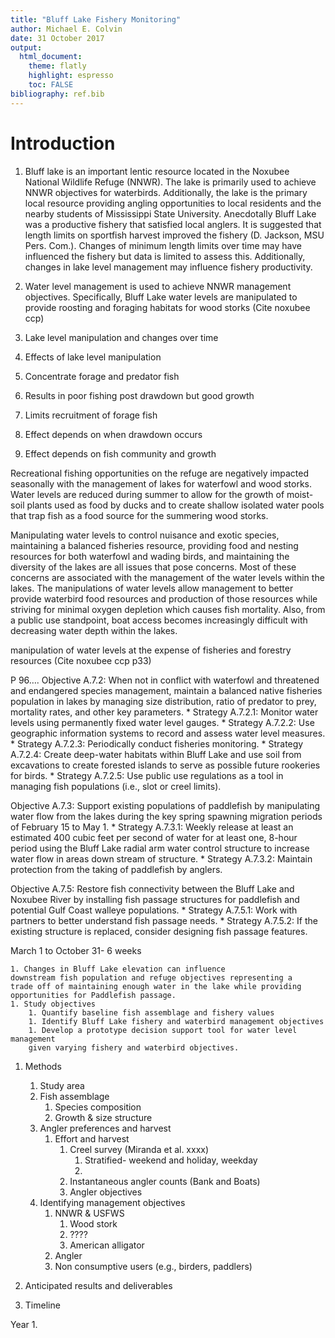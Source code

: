 ```yaml
---
title: "Bluff Lake Fishery Monitoring"
author: Michael E. Colvin
date: 31 October 2017
output:
  html_document:
    theme: flatly
    highlight: espresso
    toc: FALSE
bibliography: ref.bib
---
```


<!--
rmarkdown::render("index.Rmd")
-->

# Introduction

1. Bluff lake is an important lentic resource located in the Noxubee National Wildlife Refuge (NNWR). The lake is primarily used to achieve NNWR objectives for waterbirds. Additionally, the lake is the primary local resource providing angling opportunities to local residents and the nearby students of Mississippi State University. Anecdotally Bluff Lake was a productive fishery that satisfied local anglers. It is suggested that length limits on sportfish harvest improved the fishery (D. Jackson, MSU Pers. Com.). Changes of minimum length limits over time may have influenced the fishery but data is limited to assess this. Additionally, changes in lake level management may influence fishery productivity. 


2. Water level management is used to achieve NNWR management objectives.
Specifically, Bluff Lake water levels are manipulated to provide roosting and
foraging habitats for wood storks (Cite noxubee ccp)

 
1. Lake level manipulation and changes over time
1. Effects of lake level manipulation
1. Concentrate forage and predator fish
1. Results in poor fishing post drawdown but good growth
1. Limits recruitment of forage fish
1. Effect depends on when drawdown occurs
1. Effect depends on fish community and growth

Recreational fishing opportunities on the refuge are negatively 
impacted seasonally with the management of lakes for waterfowl and wood 
storks. Water levels are reduced during summer to allow for the growth 
of moist-soil plants used as food by ducks and to create shallow 
isolated water pools that trap fish as a food source for the summering 
wood storks. 


Manipulating water levels to control nuisance and exotic species, 
maintaining a balanced fisheries resource, providing food and nesting 
resources for both waterfowl and wading birds, and maintaining the 
diversity of the lakes are all issues that pose concerns. Most of these 
concerns are associated with the management of the water levels within 
the lakes. The manipulations of water levels allow management to better 
provide waterbird food resources and production of those resources while 
striving for minimal oxygen depletion which causes fish mortality. Also, 
from a public use standpoint, boat access becomes increasingly difficult 
with decreasing water depth within the lakes. 


manipulation of water levels at the expense of fisheries and forestry 
resources (Cite noxubee ccp p33) 


 P 96....
Objective A.7.2: When not in conflict with waterfowl and threatened and endangered species management, maintain a balanced native fisheries population in lakes by managing size distribution, ratio of predator to prey, mortality rates, and other key parameters.
* Strategy A.7.2.1: Monitor water levels using permanently fixed water level gauges.
* Strategy A.7.2.2: Use geographic information systems to record and assess water level measures.
* Strategy A.7.2.3: Periodically conduct fisheries monitoring.
* Strategy A.7.2.4: Create deep-water habitats within Bluff Lake and use soil from excavations to create forested islands to serve as possible future rookeries for birds.
* Strategy A.7.2.5: Use public use regulations as a tool in managing fish populations (i.e., slot or creel limits).

Objective A.7.3: Support existing populations of paddlefish by manipulating water flow from the lakes during the key spring spawning migration periods of February 15 to
May 1.
* Strategy A.7.3.1: Weekly release at least an estimated 400 cubic feet per second of water for at least one, 8-hour period using the Bluff Lake radial arm water control structure to increase water flow in areas down stream of structure.
* Strategy A.7.3.2: Maintain protection from the taking of paddlefish by anglers.

Objective A.7.5: Restore fish connectivity between the Bluff Lake and Noxubee River by installing fish passage structures for paddlefish and potential Gulf Coast walleye populations.
* Strategy A.7.5.1: Work with partners to better understand fish passage needs.
* Strategy A.7.5.2: If the existing structure is replaced, consider designing fish passage features.

March 1 to October 31- 6 weeks

    1. Changes in Bluff Lake elevation can influence
    downstream fish population and refuge objectives representing a 
    trade off of maintaining enough water in the lake while providing
    opportunities for Paddlefish passage. 
    1. Study objectives
        1. Quantify baseline fish assemblage and fishery values
        1. Identify Bluff Lake fishery and waterbird management objectives
        1. Develop a prototype decision support tool for water level management
        given varying fishery and waterbird objectives.
1. Methods
    1. Study area
    1. Fish assemblage 
        1. Species composition
        1. Growth & size structure
    1. Angler preferences and harvest
        1. Effort and harvest
            1. Creel survey (Miranda et al. xxxx)
                1. Stratified- weekend and holiday, weekday
                1. 
            1. Instantaneous angler counts (Bank and Boats)
            1. Angler objectives
    1. Identifying management objectives
        1. NNWR & USFWS
            1. Wood stork
            1. ????
            1. American alligator
        1. Angler
        1. Non consumptive users (e.g., birders, paddlers)
1. Anticipated results and deliverables




1. Timeline

Year 1.

